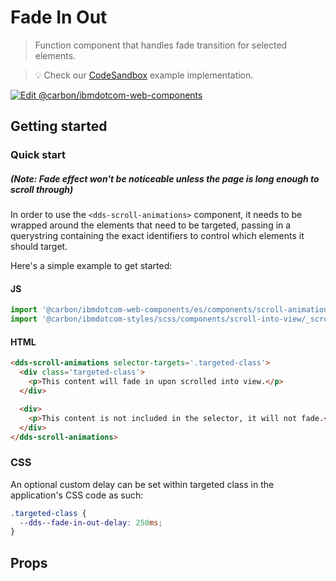 
# Fade In Out

> Function component that handles fade transition for selected elements.

> 💡 Check our
> [CodeSandbox](https://githubbox.com/carbon-design-system/carbon-for-ibm-dotcom/tree/master/packages/web-components/examples/codesandbox/components/scroll-animations)
> example implementation.

[![Edit @carbon/ibmdotcom-web-components](https://codesandbox.io/static/img/play-codesandbox.svg)](https://githubbox.com/carbon-design-system/carbon-for-ibm-dotcom/tree/master/packages/web-components/examples/codesandbox/components/scroll-animations)

## Getting started

### Quick start
##### (Note: Fade effect won't be noticeable unless the page is long enough to scroll through)

In order to use the `<dds-scroll-animations>` component, it needs to be wrapped around the elements that need to be targeted,
passing in a querystring containing the exact identifiers to control which elements it should target.

Here's a simple example to get started:

#### JS

```javascript
import '@carbon/ibmdotcom-web-components/es/components/scroll-animations/scroll-animations.js'
import '@carbon/ibmdotcom-styles/scss/components/scroll-into-view/_scroll-into-view.scss';
```

#### HTML

```html
<dds-scroll-animations selector-targets='.targeted-class'>
  <div class='targeted-class'>
    <p>This content will fade in upon scrolled into view.</p>
  </div>

  <div>
    <p>This content is not included in the selector, it will not fade.</p>
  </div>
</dds-scroll-animations>
```

### CSS

An optional custom delay can be set within targeted class in the application's CSS code as such:

```css
.targeted-class {
  --dds--fade-in-out-delay: 250ms;
}
```

## Props

<Props of="dds-scroll-animations" />

<Description markdown={contributing} />

